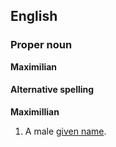 ==English==
===Proper noun===
'''Maximilian'''

====Alternative spelling====
'''Maximillian'''

#A male [[given name]].